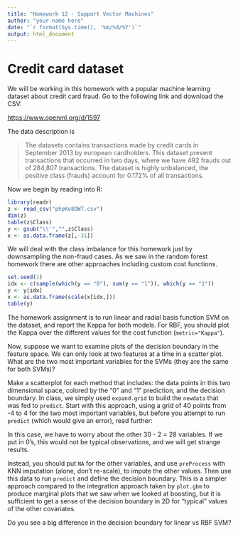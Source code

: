 ```yaml
---
title: "Homework 12 - Support Vector Machines"
author: "your name here"
date: "`r format(Sys.time(), '%m/%d/%Y')`"
output: html_document
---
```


# Credit card dataset

We will be working in this homework with a popular machine learning
dataset about credit card fraud. Go to the following link and download
the CSV:

<https://www.openml.org/d/1597>

The data description is 

> The datasets contains transactions made by credit cards in September
> 2013 by european cardholders. This dataset present transactions that
> occurred in two days, where we have 492 frauds out of 284,807
> transactions. The dataset is highly unbalanced, the positive class
> (frauds) account for 0.172% of all transactions. 

Now we begin by reading into R:

```r

library(readr)
z <- read_csv("phpKo8OWT.csv")
dim(z)
table(z$Class)
y <- gsub("\\'","",z$Class)
x <- as.data.frame(z[,-31])
```

We will deal with the class imbalance for this homework just by
downsampling the non-fraud cases. As we saw in the random forest
homework there are other approaches including custom cost functions. 

```r
set.seed(1)
idx <- c(sample(which(y == "0"), sum(y == "1")), which(y == "1"))
y <- y[idx]
x <- as.data.frame(scale(x[idx,]))
table(y)
```

The homework assignment is to run linear and radial basis function SVM
on the dataset, and report the Kappa for both models. For RBF, you
should plot the Kappa over the different values for the cost
function (`metric="Kappa"`). 

Now, suppose we want to examine plots of the decision boundary in the
feature space. We can only look at two features at a time in a scatter
plot. What are the two most important variables for the SVMs (they are
the same for both SVMs)?

Make a scatterplot for each method that includes: the data points in this two
dimensional space, colored by the "0" and "1" prediction, and the decision
boundary. In class, we simply used `expand.grid` to build the
`newdata` that was fed to `predict`. Start with this approach, using a
grid of 40 points from -4 to 4 for the two most important variables,
but before you attempt to run `predict` (which would give an error), read further:

In this case, we have to worry about the other 30 - 2 = 28
variables. If we put in 0's, this would not be typical observations,
and we will get strange results.

Instead, you should put `NA` for the other variables, and use
`preProcess` with KNN imputation (alone, don't re-scale), to impute
the other values. Then use this data to run `predict` and define the
decision boundary. This is a simpler approach compared to the
integration approach taken by `plot.gbm` to produce marginal plots
that we saw when we looked at boosting, but it is sufficient to get a
sense of the decision boundary in 2D for "typical" values of the other
covariates. 

Do you see a big difference in the decision boundary for linear vs RBF
SVM? 
